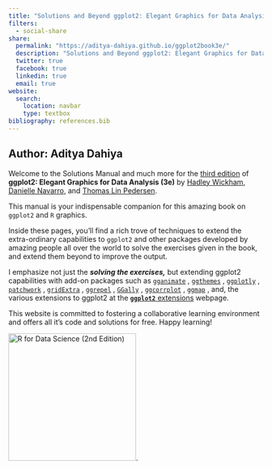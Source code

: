 ```yaml
---
title: "Solutions and Beyond ggplot2: Elegant Graphics for Data Analysis (3e)"
filters:
  - social-share
share:
  permalink: "https://aditya-dahiya.github.io/ggplot2book3e/"
  description: "Solutions and Beyond ggplot2: Elegant Graphics for Data Analysis (3e)"
  twitter: true
  facebook: true
  linkedin: true
  email: true
website:
  search: 
    location: navbar
    type: textbox
bibliography: references.bib
---
```


## Author: Aditya Dahiya

::: grid
::: g-col-8
Welcome to the Solutions Manual and much more for the [third edition](https://ggplot2-book.org/ "ggplot2 Book (3rd Edition)") of **ggplot2: Elegant Graphics for Data Analysis (3e)** by [Hadley Wickham](https://hadley.nz/), [Danielle Navarro](https://djnavarro.net/), and [Thomas Lin Pedersen](https://www.data-imaginist.com/).

This manual is your indispensable companion for this amazing book on `ggplot2` and `R` graphics.

Inside these pages, you'll find a rich trove of techniques to extend the extra-ordinary capabilities to `ggplot2` and other packages developed by amazing people all over the world to solve the exercises given in the book, and extend them beyond to improve the output.

I emphasize not just the ***solving the exercises,*** but extending ggplot2 capabilities with add-on packages such as [`gganimate`](https://gganimate.com/) , [`ggthemes`](https://yutannihilation.github.io/allYourFigureAreBelongToUs/ggthemes/) , [`ggplotly`](https://plotly.com/ggplot2/) , [`patchwork`](https://patchwork.data-imaginist.com/) , [`gridExtra`](https://cran.r-project.org/web/packages/gridExtra/index.html) , [`ggrepel`](https://cran.r-project.org/web/packages/ggrepel/vignettes/ggrepel.html) , [`GGally`](https://cran.r-project.org/web/packages/GGally/index.html#:~:text='GGally'%20extends%20'ggplot2',several%20functions%20to%20plot%20networks.) , [`ggcorrplot`](https://cran.r-project.org/web/packages/ggcorrplot/readme/README.html) , [`ggmap`](https://cran.r-project.org/web/packages/ggmap/readme/README.html) , and, the various extensions to ggplot2 at the [**`ggplot2`** extensions](https://exts.ggplot2.tidyverse.org/) webpage.

This website is committed to fostering a collaborative learning environment and offers all it's code and solutions for free. Happy learning!
:::

::: g-col-4
![R for Data Science (2nd Edition)](book-cover.jpg){fig-alt="R for Data Science (2nd Edition)" fig-align="left" width="252"}.
:::
:::
